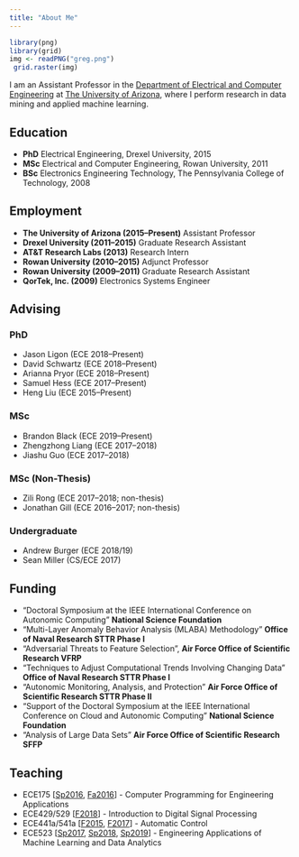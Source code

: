 ```yaml
---
title: "About Me"
---
```


```r
library(png)
library(grid)
img <- readPNG("greg.png")
 grid.raster(img)
```

I am an Assistant Professor in the [Department of Electrical and Computer Engineering](http://www.ece.arizona.edu/) at [The University of Arizona](http://www.arizona.edu/), where I perform research in data mining and applied machine learning. 





## Education 
- __PhD__ Electrical Engineering, Drexel University, 2015
- __MSc__ Electrical and Computer Engineering, Rowan University, 2011
- __BSc__ Electronics Engineering Technology, The Pennsylvania College of Technology, 2008

## Employment  
- __The University of Arizona (2015--Present)__ Assistant Professor
- __Drexel University (2011--2015)__ Graduate Research Assistant 
- __AT&T Research Labs (2013)__ Research Intern 
- __Rowan University (2010--2015)__ Adjunct Professor
- __Rowan University (2009--2011)__ Graduate Research Assistant
- __QorTek, Inc. (2009)__ Electronics Systems Engineer 

## Advising   

### PhD  
- Jason Ligon (ECE 2018--Present)
- David Schwartz (ECE 2018--Present)
- Arianna Pryor (ECE 2018--Present)
- Samuel Hess (ECE 2017--Present)
- Heng Liu (ECE 2015--Present)

### MSc  
- Brandon Black (ECE 2019--Present)
- Zhengzhong Liang (ECE 2017--2018)
- Jiashu Guo (ECE 2017--2018)

### MSc (Non-Thesis) 
- Zili Rong (ECE 2017--2018; non-thesis)
- Jonathan Gill (ECE 2016--2017; non-thesis) 



### Undergraduate
- Andrew Burger (ECE 2018/19)
- Sean Miller (CS/ECE 2017)


## Funding 
- "Doctoral Symposium at the IEEE International Conference on Autonomic Computing" __National Science Foundation__
- "Multi-Layer Anomaly Behavior Analysis (MLABA) Methodology" __Office of Naval Research STTR Phase I__
- "Adversarial Threats to Feature Selection", __Air Force Office of Scientific Research VFRP__
- "Techniques to Adjust Computational Trends Involving Changing Data" __Office of Naval Research STTR Phase I__
- "Autonomic Monitoring, Analysis, and Protection"  __Air Force Office of Scientific Research STTR Phase II__
- "Support of the Doctoral Symposium at the IEEE International Conference on Cloud and Autonomic Computing" __National Science Foundation__
- "Analysis of Large Data Sets"  __Air Force Office of Scientific Research SFFP__


## Teaching 
- ECE175 [[Sp2016](syllabus/ece175_sp2016.pdf){target="_blank"}, [Fa2016](syllabus/ece175_fa2016.pdf){target="_blank"}] - Computer Programming for Engineering Applications 
- ECE429/529 [[F2018](syllabus/ece429529_fa2018.pdf){target="_blank"}] - Introduction to Digital Signal Processing
- ECE441a/541a [[F2015](syllabus/ece441541_fa2015.pdf){target="_blank"}, [F2017](syllabus/ece441541_fa2017.pdf){target="_blank"}] - Automatic Control
- ECE523 [[Sp2017](syllabus/ece523_sp2017.pdf){target="_blank"}, [Sp2018](syllabus/ece523_sp2018.pdf){target="_blank"}, [Sp2019](syllabus/ece523_sp2019.pdf){target="_blank"}] - Engineering Applications of Machine Learning and Data Analytics

